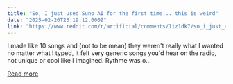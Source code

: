 ```yaml
---
title: "So, I just used Suno AI for the first time... this is weird"
date: "2025-02-26T23:19:12.000Z"
link: "https://www.reddit.com/r/artificial/comments/1iz1dk7/so_i_just_used_suno_ai_for_the_first_time_this_is/"
---
```


I made like 10 songs and (not to be mean) they weren't really what I wanted no matter what I typed, it felt very generic songs you'd hear on the radio, not unique or cool like I imagined. Rythme was o...

[Read more](https://www.reddit.com/r/artificial/comments/1iz1dk7/so_i_just_used_suno_ai_for_the_first_time_this_is/)
